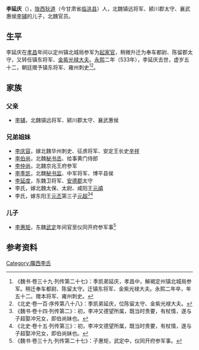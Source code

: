 {{Otheruses|other=名为李延庆的其他人物|李延庆}}

'''李延庆'''（{{bd|482年||533年||}}），[[陇西郡|陇西]][[狄道县|狄道]]（今甘肃省[[临洮县|临洮县]]）人，北魏镇远将军、颍川郡太守、襄武惠侯[[李辅_(北魏)|李辅]]的儿子，北魏官员。

==生平==
李延庆在[[孝昌_(年号)|孝昌]]年间以定州镇北城局参军为[[起家官|起家官]]，稍微升迁为奉车都尉、陈留郡太守，又转任镇东将军、[[金紫光禄大夫|金紫光禄大夫]]。[[永熙_(北魏)|永熙]]二年（533年），李延庆去世，虚岁五十二，朝廷赠予镇东将军、雍州刺史<ref>《魏书·卷三十九·列传第二十七》：季凯弟延庆，孝昌中，解褐定州镇北城局参军。稍迁奉车都尉、陈留太守。迁镇东将军、金紫光禄大夫。永熙二年卒，年五十二。赠本将军、雍州刺史。</ref><ref>《北史·卷一百·序传第八十八》：季凯弟延庆，位陈留太守、金紫光禄大夫。</ref>。

==家族==
{{main|陇西李氏世系图}}

===父亲===
*[[李辅_(北魏)|李辅]]，北魏镇远将军、颍川郡太守、襄武惠侯

===兄弟姐妹===
*[[李庆容|李庆容]]，嫁北魏华州刺史、征虏将军、安定王长史[[辛祥|辛祥]]		
*[[李伯尚|李伯尚]]，北魏[[秘书丞|秘书丞]]、给事黄门侍郎
*[[李仲尚|李仲尚]]，北魏京兆王府参军		
*[[李季凯|李季凯]]，北魏[[秘书监|秘书监]]、中军将军、博平县侯
*[[李延度|李延度]]，东魏卫将军、[[安德郡|安德郡]]太守
*李氏，嫁北魏太保、太尉、咸阳王[[元禧|元禧]]
*李氏，嫁东阳王[[元丕|元丕]]第三子[[元超|元超]]<ref>《魏书·卷十四·列传第二》：初，李冲又德望所属，既当时贵要，有杖情，遂与子超娶冲兄女，即伯尚妹也。</ref><ref>《北史·卷十五·列传第三》：初，李冲文德望所属，既当时贵要，有杖情，遂与子超娶冲兄女，即伯尚妹也。</ref>

===儿子===
*[[李惠矩|李惠矩]]，东魏[[武定_(东魏)|武定]]年间官至仪同开府参军事<ref>《魏书·卷三十九·列传第二十七》：子惠矩，武定中，仪同开府参军事。</ref>

==参考资料==
{{reflist}}

[[Category:隴西李氏|Category:隴西李氏]]